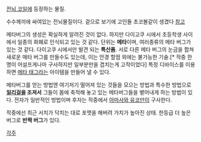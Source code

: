 [[전뇌 코일]]에 등장하는 물질.

수수께끼에 싸여있는 전뇌물질이다. 겉으로 보기에 고인돌 초코볼같이 생겼다 [http://www.google.co.kr/imglanding?imgurl=http://ohsungent.co.kr/good_image/af34a35d49_s_1.jpg&imgrefurl=http://ohsungent.co.kr/shopuser/goods/productList.html%3Flargeno%3D21%26kind%3Dnormal&h=808&w=580&sz=595&tbnid=uLfULbDUT1KSHM:&tbnh=143&tbnw=103&prev=/images%3Fq%3D%25EA%25B3%25A0%25EC%259D%25B8%25EB%258F%258C%2B%25EC%25B4%2588%25EC%25BD%2594&hl=ko&usg=__ix6tm5Op6WcoNWhaJ0hYhGdi934%3D&ei=UD4FS-qRDNX5nAf6meW1Cw&sa=X&oi=image_result&resnum=14&ct=image&ved=0CDYQ9QEwDQ&q=%EA%B3%A0%EC%9D%B8%EB%8F%8C+%EC%B4%88%EC%BD%94&start=0#start=25&imgurl=http://www.yuhantk.com/yuhan/skin/user/stone.jpg 참고]

메타버그의 생성은 확실하게 알려진 것이 없다. 하지만 다이고쿠 시에서 초등학생 사이에서 일종의 화폐로 인식되고 있는 것 같다. 단위는 '''메타'''이며, 여러종류의 메타 버그가 있는 것 같다. 다이고쿠 시에서만 발견 되는 '''특산품'''. 서로 다른 메타 버그의 눈금을 합쳐 새로운 매타 버그를 만들수도 있는데, 이는 안경 할멈 외에는 불가능한 기술.[* 작중 한명이 어설프게나마 구사하지만 일부분만을 겹치는게 고작이었다] 특정 디바이스를 이용하면 [[메타 태그]]라는 아이템을 만들어 낼 수 있다.

메타버그를 얻는 방법엔 여기저기 떨어져 있는 것들을 모으는 방법과 특수한 방법으로 '''[[일리걸]]을 조져서''' 그들이 몸에 축적해 놓고 있는 메타버그들을 뱉어내게 하는 방법이 있다. 전자가 일반적인 방법이며 후자는 작중에서 [[아마사와 유코]]만이 구사한다.  

작중에선 최근 서치가 닥치는 대로 포맷을 해버려 가치가 높아진 상태.
한등급 더 높은 버그로 '''반짝 버그'''가 있다.

[[각주]]
